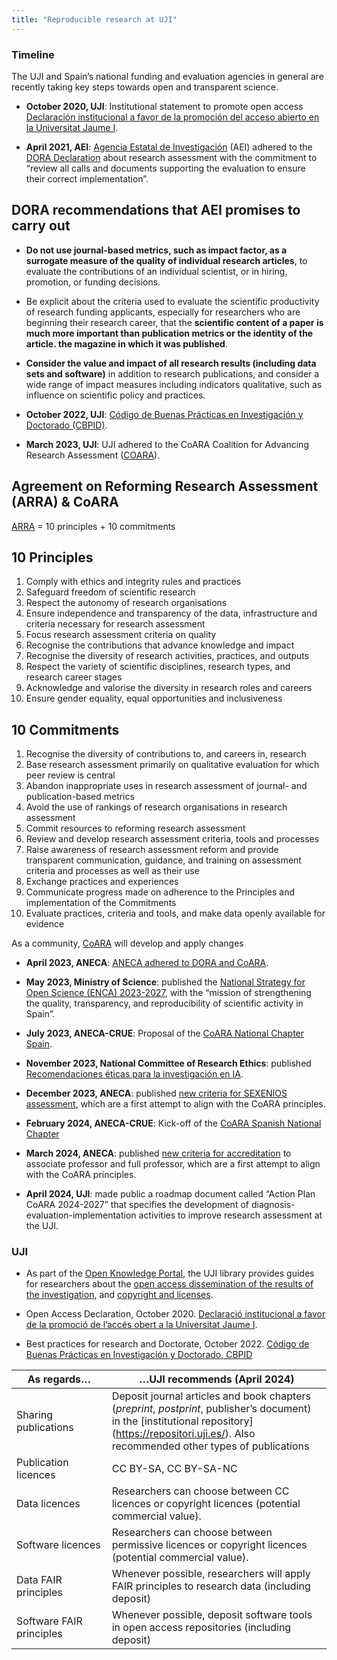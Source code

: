 ```yaml
---
title: "Reproducible research at UJI"
---
```


### Timeline

The UJI and Spain's national funding and evaluation agencies in general are recently taking key steps towards open and transparent science.

-   **October 2020, UJI**: Institutional statement to promote open access [Declaración institucional a favor de la promoción del acceso abierto en la Universitat Jaume I](http://www.uji.es/upo/rest/contenido/630998650/raw?idioma=es).

-   **April 2021, AEI**: [Agencia Estatal de Investigación](https://www.aei.gob.es/) (AEI) adhered to the [DORA Declaration](https://sfdora.org/) about research assessment with the commitment to “review all calls and documents supporting the evaluation to ensure their correct implementation”.

::: {.callout-note collapse="true"}
## DORA recommendations that AEI promises to carry out

-   **Do not use journal-based metrics, such as impact factor, as a surrogate measure of the quality of individual research articles**, to evaluate the contributions of an individual scientist, or in hiring, promotion, or funding decisions.

-   Be explicit about the criteria used to evaluate the scientific productivity of research funding applicants, especially for researchers who are beginning their research career, that the **scientific content of a paper is much more important than publication metrics or the identity of the article. the magazine in which it was published**.

-   **Consider the value and impact of all research results (including data sets and software)** in addition to research publications, and consider a wide range of impact measures including indicators qualitative, such as influence on scientific policy and practices.
:::

-   **October 2022, UJI**: [Código de Buenas Prácticas en Investigación y Doctorado (CBPID)](https://www.uji.es/investigacio/base/etica/cbpid/).

-   **March 2023, UJI**: UJI adhered to the CoARA Coalition for Advancing Research Assessment ([COARA](https://coara.eu/)).

::: {.callout-note collapse="true"}
## Agreement on Reforming Research Assessment (ARRA) & CoARA

[ARRA](https://coara.eu/agreement) = 10 principles + 10 commitments

::: panel-tabset
## 10 Principles

1.  Comply with ethics and integrity rules and practices
2.  Safeguard freedom of scientific research
3.  Respect the autonomy of research organisations
4.  Ensure independence and transparency of the data, infrastructure and criteria necessary for research assessment
5.  Focus research assessment criteria on quality
6.  Recognise the contributions that advance knowledge and impact
7.  Recognise the diversity of research activities, practices, and outputs
8.  Respect the variety of scientific disciplines, research types, and research career stages
9.  Acknowledge and valorise the diversity in research roles and careers
10. Ensure gender equality, equal opportunities and inclusiveness

## 10 Commitments

1.  Recognise the diversity of contributions to, and careers in, research
2.  Base research assessment primarily on qualitative evaluation for which peer review is central
3.  Abandon inappropriate uses in research assessment of journal- and publication-based metrics
4.  Avoid the use of rankings of research organisations in research assessment
5.  Commit resources to reforming research assessment
6.  Review and develop research assessment criteria, tools and processes
7.  Raise awareness of research assessment reform and provide transparent communication, guidance, and training on assessment criteria and processes as well as their use
8.  Exchange practices and experiences
9.  Communicate progress made on adherence to the Principles and implementation of the Commitments
10. Evaluate practices, criteria and tools, and make data openly available for evidence
:::

As a community, [CoARA](https://coara.eu/) will develop and apply changes
:::

-   **April 2023, ANECA**: [ANECA adhered to DORA and CoARA](https://www.aneca.es/-/aneca-se-adhiere-a-la-san-francisco-declaration-on-research-assessment-dora-y-a-la-coalition-for-advancing-research-assessment-coara-).

-   **May 2023, Ministry of Science**: published the [National Strategy for Open Science (ENCA) 2023-2027](https://www.ciencia.gob.es/Estrategias-y-Planes/Estrategias/ENCA.html), with the "mission of strengthening the quality, transparency, and reproducibility of scientific activity in Spain".

-   **July 2023, ANECA-CRUE**: Proposal of the [CoARA National Chapter Spain](https://coara.eu/app/uploads/2023/12/National-Chaptern-Spain.pdf).

-   **November 2023, National Committee of Research Ethics**: published [Recomendaciones éticas para la investigación en IA](https://www.ciencia.gob.es/InfoGeneralPortal/documento/cedef913-3842-4f90-9ffc-032d256125f0).

-   **December 2023, ANECA**: published [new criteria for SEXENIOS assessment](https://www.aneca.es/convocatoria-2023), which are a first attempt to align with the CoARA principles.

-   **February 2024, ANECA-CRUE**: Kick-off of the [CoARA Spanish National Chapter](https://coara.eu/coalition/national-chapters/coara-national-chapter-spain/)

-   **March 2024, ANECA**: published [new criteria for accreditation](https://www.aneca.es/documents/20123/53669/Criterios200324_anexos.pdf/470f9b03-fd7a-85b6-4f3a-1925c0f82c50?t=1711094067735) to associate professor and full professor, which are a first attempt to align with the CoARA principles.

-   **April 2024, UJI**: made public a roadmap document called "Action Plan CoARA 2024-2027" that specifies the development of diagnosis-evaluation-implementation activities to improve research assessment at the UJI.

### UJI

-   As part of the [Open Knowledge Portal](https://www.uji.es/serveis/cd/bib/pco/), the UJI library provides guides for researchers about the [open access dissemination of the results of the investigation](https://www.uji.es/serveis/cd/bib/serveis/investigacio/oa/), and [copyright and licenses](https://www.uji.es/serveis/cd/bib/pco/base/drets2/).

-   Open Access Declaration, October 2020. [Declaració institucional a favor de la promoció de l’accés obert a la Universitat Jaume I](https://ujiapps.uji.es/ade/rest/storage/5ULDFW5YMLK0ZEFHGZLHRGJRX3V80U73).

-   Best practices for research and Doctorate, October 2022. [Código de Buenas Prácticas en Investigación y Doctorado, CBPID](https://www.uji.es/investigacio/base/etica/cbpid/)

| As regards...            | ...UJI recommends (April 2024)                                                                                                                                                                             |
|----------------------|--------------------------------------------------|
| Sharing publications     | Deposit journal articles and book chapters (*preprint*, *postprint*, publisher's document) in the \[institutional repository\](<https://repositori.uji.es/>). Also recommended other types of publications |
| Publication licences     | CC BY-SA, CC BY-SA-NC                                                                                                                                                                                      |
| Data licences            | Researchers can choose between CC licences or copyright licences (potential commercial value).                                                                                                             |
| Software licences        | Researchers can choose between permissive licences or copyright licences (potential commercial value).                                                                                                     |
| Data FAIR principles     | Whenever possible, researchers will apply FAIR principles to research data (including deposit)                                                                                                             |
| Software FAIR principles | Whenever possible, deposit software tools in open access repositories (including deposit)                                                                                                                  |
